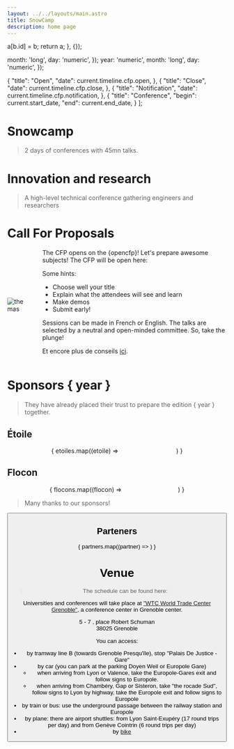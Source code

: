```yaml
---
layout: ../../layouts/main.astro
title: SnowCamp
description: home page
---
```


  a[b.id] = b;
  return a;
}, {});

  month: 'long',
  day: 'numeric',
});
  year: 'numeric',
  month: 'long',
  day: 'numeric',
});

  {
    "title": "Open",
    "date": current.timeline.cfp.open,
  },
  {
    "title": "Close",
    "date": current.timeline.cfp.close,
  },
  {
    "title": "Notification",
    "date": current.timeline.cfp.notification,
  },
  {
    "title": "Conference",
    "begin": current.start_date,
    "end": current.end_date,
  }
];

<Spotlight/>

# Snowcamp

> 2 days of conferences with 45mn talks.

<Columns3>
  <ShortDescription title="Universities" description="A day of training (choice of 2 trainings of 3 hours long)." img="/img/icon-univ.png"/>
  <ShortDescription title="Conferences" description="2 days of conferences with 45mn talks." img="/img/icon-conf.png"/>
  <ShortDescription title="Unconference" description="A day of exchange on the skiing slopes gathering speakers and attendees." img="/img/icon-unconference.webp"/>
</Columns3>

# Innovation and research

> A high-level technical conference gathering engineers and researchers

<Columns3>
  <ShortDescription title="Innovation" description="Learn about today's and tomorrow's tools, frameworks and technologies." img="/img/icon-dev.png"/>
  <ShortDescription title="Exchange" description="Meet and exchange with other devs, ops, architects and speakers." img="/img/icon-cloud.png"/>
  <ShortDescription title="Research" description="Discover trending works of researchers." img="/img/icon-academic.png"/>
</Columns3>

# Call For Proposals

<TimelineCFP tl={tlCFP}/>

<div style="display: flex; flex-direction: row; align-items: center; gap: 2rem">
  <div>
    <img src="/img/themas.webp" alt="themas"/>
  </div>
  <div>
The CFP opens on the {opencfp}! Let's prepare awesome subjects! The CFP will be open here:

Some hints:

- Choose well your title
- Explain what the attendees will see and learn
- Make demos
- Submit early!

Sessions can be made in French or English. The talks are selected by a neutral and open-minded committee. So, take the plunge!

Et encore plus de conseils [ici](https://docs.google.com/document/d/e/2PACX-1vReWAaCbafJqc0cCo2vhKWnAVoiHk3Tq561y4GseXvTyOV7cSk6lN2c_feWEWZBIA/pub).
</div>
</div>

<a id="sponsors"></a>

# Sponsors { year }

> They have already placed their trust to prepare the edition { year } together.

## Étoile

<div style="display: flex; flex-flow: row wrap; align-items: center; gap: 2rem; justify-content: space-evenly">
{ etoiles.map((etoile) => <Sponsor title={etoile.name} img={etoile.logo} href={etoile.link.fr} />)
}
</div>

## Flocon

<div style="display: flex; flex-flow: row wrap; align-items: center; gap: 2rem; justify-content: space-evenly">
{ flocons.map((flocon) => <Sponsor title={flocon.name} img={flocon.logo} href={flocon.link.fr} />)
}
</div>

> Many thanks to our sponsors!

<Button title="Become sponsor !" href={current.sponsorship.subscribe_link} type="ext"/>

## Parteners

{ partners.map((partner) => <Sponsor title={partner.name} img={partner.logo} href={partner.link.en} />)
}

<a id="venue"></a>

# Venue

> The schedule can be found here:

Universities and conferences will take place at ["WTC World Trade Center Grenoble"](http://www.congres-wtcgrenoble.com/fr), a conference center in Grenoble center.

5 - 7 , place Robert Schuman<br/>
38025 Grenoble

<div>
  <Polaroid img="/img/wtc.webp" title="WTC Grenoble" side="left" />
You can access:

- by tramway line B (towards Grenoble Presqu'île), stop "Palais De Justice - Gare"
- by car (you can park at the parking Doyen Weil or Europole Gare)
  - when arriving from Lyon or Valence, take the Europole-Gares exit and follow signs to Europole.
  - when arriving from Chambéry, Gap or Sisteron, take "the rocade Sud", follow signs to Lyon by highway, take the Europole exit and follow signs to Europole
- by train or bus: use the underground passage between the railway station and Europole
- by plane: there are airport shuttles: from Lyon Saint-Exupéry (17 round trips per day) and from Genève Cointrin (6 round trips per day)
- by [bike](http://www.metromobilite.fr/velo.html)
</div>
